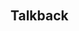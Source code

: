 <article id="44353004" title=User talk:2602:306:BD61:E0F0:E835:AD18:9168:84EF>
	<talkpage id="44353004" title="User talk:2602:306:BD61:E0F0:E835:AD18:9168:84EF">


==Talkback==
{{talkback|Malik Shabazz|Use of the word &quot;scandal&quot; on Eric Holder|ts=01:08, 10 November 2014 (UTC)}}
	</talkpage>
</article>